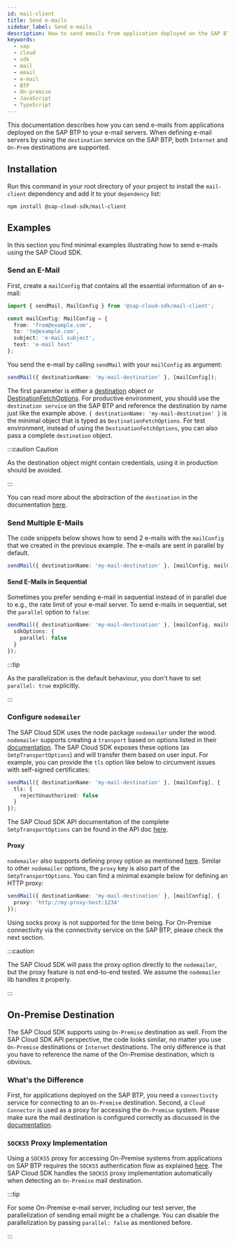 ```yaml
---
id: mail-client
title: Send e-mails
sidebar_label: Send e-mails
description: How to send emails from application deployed on the SAP BTP
keywords:
  - sap
  - cloud
  - sdk
  - mail
  - email
  - e-mail
  - BTP
  - On-premise
  - JavaScript
  - TypeScript
---
```


This documentation describes how you can send e-mails from applications deployed on the SAP BTP to your e-mail servers.
When defining e-mail servers by using the `destination` service on the SAP BTP, both `Internet` and `On-Prem` destinations are supported.

## Installation

Run this command in your root directory of your project to install the `mail-client` dependency and add it to your `dependency` list:

```
npm install @sap-cloud-sdk/mail-client
```

## Examples

In this section you find minimal examples illustrating how to send e-mails using the SAP Cloud SDK.

### Send an E-Mail

First, create a `mailConfig` that contains all the essential information of an e-mail:

<!-- vale off -->

```ts
import { sendMail, MailConfig } from '@sap-cloud-sdk/mail-client';

const mailConfig: MailConfig = {
  from: 'from@example.com',
  to: 'to@example.com',
  subject: 'e-mail subject',
  text: 'e-mail text'
};
```

<!-- vale on -->

You send the e-mail by calling `sendMail` with your `mailConfig` as argument:

```ts
sendMail({ destinationName: 'my-mail-destination' }, [mailConfig]);
```

The first parameter is either a [destination](https://sap.github.io/cloud-sdk/api/2.9.0/interfaces/sap_cloud_sdk_connectivity.Destination) object or [DestinationFetchOptions](https://sap.github.io/cloud-sdk/api/2.9.0/interfaces/sap_cloud_sdk_connectivity.DestinationFetchOptions).
For productive environment, you should use the `destination service` on the SAP BTP and reference the destination by name just like the example above.
`{ destinationName: 'my-mail-destination' }` is the minimal object that is typed as `DestinationFetchOptions`.
For test environment, instead of using the `DestinationFetchOptions`, you can also pass a complete `destination` object.

:::caution Caution

As the destination object might contain credentials, using it in production should be avoided.

:::

You can read more about the abstraction of the `destination` in the documentation [here](https://sap.github.io/cloud-sdk/docs/js/features/connectivity/destination).

### Send Multiple E-Mails

The code snippets below shows how to send 2 e-mails with the `mailConfig` that we created in the previous example.
The e-mails are sent in parallel by default.

```ts
sendMail({ destinationName: 'my-mail-destination' }, [mailConfig, mailConfig]);
```

#### Send E-Mails in Sequential

Sometimes you prefer sending e-mail in sequential instead of in parallel due to e.g., the rate limit of your e-mail server.
To send e-mails in sequential, set the `parallel` option to `false`:

```ts
sendMail({ destinationName: 'my-mail-destination' }, [mailConfig, mailConfig], {
  sdkOptions: {
    parallel: false
  }
});
```

:::tip

As the parallelization is the default behaviour, you don't have to set `parallel: true` explicitly.

:::

### Configure `nodemailer`

The SAP Cloud SDK uses the node package `nodemailer` under the wood.
`nodemailer` supports creating a `transport` based on options listed in their [documentation](https://nodemailer.com/smtp/).
The SAP Cloud SDK exposes these options (as `SmtpTransportOptions`) and will transfer them based on user input.
For example, you can provide the `tls` option like below to circumvent issues with self-signed certificates:

```ts
sendMail({ destinationName: 'my-mail-destination' }, [mailConfig], {
  tls: {
    rejectUnauthorized: false
  }
});
```

The SAP Cloud SDK API documentation of the complete `SmtpTransportOptions` can be found in the API doc [here](https://sap.github.io/cloud-sdk/api/2.9.0/interfaces/mailclient_src.SmtpTransportOptions).

#### Proxy

`nodemailer` also supports defining proxy option as mentioned [here](https://nodemailer.com/smtp/proxies/).
Similar to other `nodemailer` options, the `proxy` key is also part of the `SmtpTransportOptions`.
You can find a minimal example below for defining an HTTP proxy:

```ts
sendMail({ destinationName: 'my-mail-destination' }, [mailConfig], {
  proxy: 'http://my-proxy-host:1234'
});
```

Using socks proxy is not supported for the time being.
For On-Premise connectivity via the connectivity service on the SAP BTP, please check the next section.

:::caution

The SAP Cloud SDK will pass the proxy option directly to the `nodemailer`, but the proxy feature is not end-to-end tested.
We assume the `nodemailer` lib handles it properly.

:::

## On-Premise Destination

The SAP Cloud SDK supports using `On-Premise` destination as well.
From the SAP Cloud SDK API perspective, the code looks similar, no matter you use `On-Premise` destinations or `Internet` destinations.
The only difference is that you have to reference the name of the On-Premise destination, which is obvious.

### What's the Difference

First, for applications deployed on the SAP BTP, you need a `connectivity` service for connecting to an `On-Premise` destination.
Second, a `Cloud Connector` is used as a proxy for accessing the `On-Premise` system.
Please make sure the mail destination is configured correctly as discussed in the [documentation](https://help.sap.com/docs/BTP/65de2977205c403bbc107264b8eccf4b/8d1f989deca1455dabc3d81b433fbdaf.html).

### `SOCKS5` Proxy Implementation

Using a `SOCKS5` proxy for accessing On-Premise systems from applications on SAP BTP requires the `SOCKS5` authentication flow as explained [here](https://help.sap.com/docs/CP_CONNECTIVITY/cca91383641e40ffbe03bdc78f00f681/cd1583775afa43f0bb9ec69d9dbcc880.html?locale=en-US).
The SAP Cloud SDK handles the `SOCKS5` proxy implementation automatically when detecting an `On-Premise` mail destination.

:::tip

For some On-Premise e-mail server, including our test server, the parallelization of sending email might be a challenge.
You can disable the parallelization by passing `parallel: false` as mentioned before.

:::
